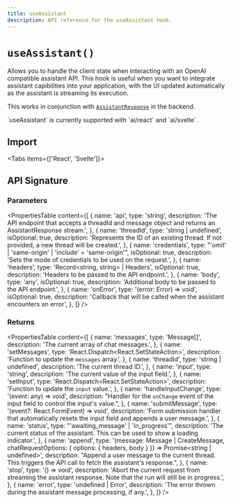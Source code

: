 ```yaml
---
title: useAssistant
description: API reference for the useAssistant hook.
---
```


# `useAssistant()`

Allows you to handle the client state when interacting with an OpenAI compatible assistant API.
This hook is useful when you want to integrate assistant capibilities into your application,
with the UI updated automatically as the assistant is streaming its execution.

This works in conjunction with [`AssistantResponse`](./assistant-response) in the backend.

<Note>
  `useAssistant` is currently supported with `ai/react` and `ai/svelte`.
</Note>

## Import

<Tabs items={['React', 'Svelte']}>
  <Tab>
    <Snippet
      text="import { useAssistant } from '@ai-sdk/react'"
      dark
      prompt={false}
    />
  </Tab>
  <Tab>
    <Snippet
      text="import { useAssistant } from '@ai-sdk/svelte'"
      dark
      prompt={false}
    />
  </Tab>
</Tabs>

## API Signature

### Parameters

<PropertiesTable
  content={[
    {
      name: 'api',
      type: 'string',
      description:
        'The API endpoint that accepts a threadId and message object and returns an AssistantResponse stream.',
    },
    {
      name: 'threadId',
      type: 'string | undefined',
      isOptional: true,
      description:
        'Represents the ID of an existing thread. If not provided, a new thread will be created.',
    },
    {
      name: 'credentials',
      type: "'omit' | 'same-origin' | 'include' = 'same-origin'",
      isOptional: true,
      description: 'Sets the mode of credentials to be used on the request.',
    },
    {
      name: 'headers',
      type: 'Record<string, string> | Headers',
      isOptional: true,
      description: 'Headers to be passed to the API endpoint.',
    },
    {
      name: 'body',
      type: 'any',
      isOptional: true,
      description: 'Additional body to be passed to the API endpoint.',
    },
    {
      name: 'onError',
      type: '(error: Error) => void',
      isOptional: true,
      description:
        'Callback that will be called when the assistant encounters an error',
    },
  ]}
/>

### Returns

<PropertiesTable
  content={[
    {
      name: 'messages',
      type: 'Message[]',
      description: 'The current array of chat messages.',
    },
    {
      name: 'setMessages',
      type: 'React.Dispatch<React.SetStateAction<Message>>',
      description: 'Function to update the `messages` array.',
    },
    {
      name: 'threadId',
      type: 'string | undefined',
      description: 'The current thread ID.',
    },
    {
      name: 'input',
      type: 'string',
      description: 'The current value of the input field.',
    },
    {
      name: 'setInput',
      type: 'React.Dispatch<React.SetStateAction<string>>',
      description: 'Function to update the `input` value.',
    },
    {
      name: 'handleInputChange',
      type: '(event: any) => void',
      description:
        "Handler for the `onChange` event of the input field to control the input's value.",
    },
    {
      name: 'submitMessage',
      type: '(event?: React.FormEvent<HTMLFormElement>) => void',
      description:
        'Form submission handler that automatically resets the input field and appends a user message.',
    },
    {
      name: 'status',
      type: "'awaiting_message' | 'in_progress'",
      description:
        'The current status of the assistant. This can be used to show a loading indicator.',
    },
    {
      name: 'append',
      type: '(message: Message | CreateMessage, chatRequestOptions: { options: { headers, body } }) => Promise<string | undefined>',
      description:
        "Append a user message to the current thread. This triggers the API call to fetch the assistant's response.",
    },
    {
      name: 'stop',
      type: '() => void',
      description:
        'Abort the current request from streaming the assistant response. Note that the run will still be in progress.',
    },
    {
      name: 'error',
      type: 'undefined | Error',
      description:
        'The error thrown during the assistant message processing, if any.',
    },
  ]}
/>
